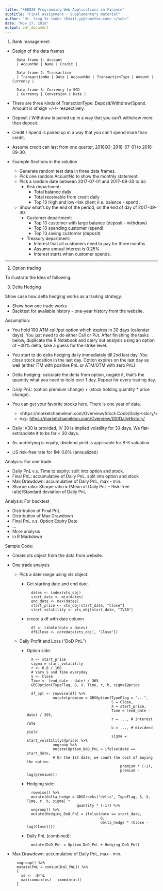 ```yaml
---
title: "FE8828 Programming Web Applications in Finance"
subtitle: "Final Assignment - Supplementary material"
author: "Dr. Yang Ye <sub> <Email:yy@runchee.com> </sub>"
date: "Nov 17, 2018"
output: pdf_document
---
```


1. Bank management 

- Design of the data frames

        Data frame 1: Account 
        | AcountNo | Name | Credit |
        
        Data frame 2: Transaction
        | TransactionNo | Date | AccountNo | TransactionType | Amount | Currency |
        
        Data frame 3: Currency to SGD
        | Currency | Conversion | Date |

- There are three kinds of TransctionType: Deposit/Withdraw/Spend. Amount is of sign +/-/- respectively.
- Deposit / Withdraw is paired up in a way that you can't withdraw more than deposit.
- Credit / Spend is paired up in a way that you can't spend more than credit.
- Assume credit can last from one quarter, 2018Q3: 2018-07-01 to 2018-09-30.
- Example Sections in the solution
    - Generate random test data in three data frames.
    - Pick one random AcountNo to show the monthly statement.
    - Pick a random date between 2017-07-01 and 2017-09-30 to do
        - Risk department:
            + Total balance daily
            + Total receivable from credit daily
            + Top 10 High and low-risk client (i.e. balance - spent).
    - Show what's by the end of the period, on the end of day of 2017-09-30.
        - Customer department:
            + Top 10 customer with large balance (deposit - withdraw)
            + Top 10 spending customer (spend)
            + Top 10 saving customer (deposit)
        - Treasury department:
            + Interest that all customers need to pay for three months
            + Assume annual interest is 0.25%
            + Interest starts when customer spends.

<P style="page-break-before: always">

******

2. Option trading

To illustrate the Idea of following.



3. Delta Hedging

Show case how delta hedging works as a trading strategy.

- Show how one trade works
- Backtest for available history - one-year history from the website.

Assumption:

- You hold 100 ATM call/put option which expires in 30 days (calendar days). You just need to do either Call or Put.
  After finishing the tasks below, duplicate the R Notebook and carry out analysis using an option of ~40% delta, take a guess for the strike level.
- You start to do delta hedging daily immediately till 2nd last day. You close stock position in the last day. Option expires on the last day as well (either ITM with positive PnL or ATM/OTM with zero PnL)
- Delta hedging: calculate the delta from option, negate it, that's the quantity what you need to hold over 1 day. Repeat for every trading day.
- Daily PnL: (option premium change) + (stock holding quantity * price change).

- You can get your favorite stocks here. There is one year of data.
    + <https://marketchameleon.com/Overview/*Stock Code*/DailyHistory/>
    + e.g.: <https://marketchameleon.com/Overview/GS/DailyHistory/>
- Daily IV30 is provided, IV 30 is implied volatility for 30 days. We flat-extrapolate it to be for < 30 days.
- As underlying is equity, dividend yield is applicable for B-S valuation
- US risk-free rate for 1M: 0.8% (annualized)

Analysis: For one trade

- Daily PnL v.s. Time to expiry: split into option and stock.  
- Final PnL: accumulative of Daily PnL. split into option and stock
- Max Drawdown: accumulative of Daily PnL, max - min.
- Sharpe ratio: Sharpe ratio = (Mean of Daily PnL - Risk-free rate)/Standard deviation of Daily PnL

Analysis: For backtest

- Distribution of Final PnL
- Distribution of Max Drawdown
- Final PnL v.s. Option Expiry Date
- ...
- More analysis
- in R Markdown

Sample Code:

- Create xts object from the data from website.
- One trade analysis
    - Pick a date range using xts object.
      - Get starting date and end date.

              dates <- index(xts_obj)
              start_date <- min(dates)
              end_date <- max(dates)
              start_price <- xts_obj[start_date, "Close"]
              start_volatility <- xts_obj[start_date, "IV30"]

      - create a df with date column

              df <- tibble(date = dates)
              df$Close <- coredata(xts_obj[, "Close"])

    - Daily Profit and Loss ("DoD PnL")
        - Option side:
        
                X <- start_price
                sigma = start_volatility
                r <- 0.8 / 100
                # Vary S and Time everyday
                S <- Close
                Time <- (end_date - date) / 365
                GBSOption(TypeFlag, S, X, Time, r, b, sigma)@price
        
                df_opt <- rowwise(df) %>%
                          mutate(premium = GBSOption(TypeFlag = "...",
                                                     S = Close,
                                                     X = start_price,
                                                     Time = (end_date - date) / 365,
                                                     r = ..., # interest rate
                                                     b = ..., # dividend yield
                                                     sigma = start_volatility)@price) %>%
                          ungroup %>%
                          mutate(Option_DoD_PnL = ifelse(date == start_date,
                          # On the 1st date, we count the cost of buying the option
                                                         premium * (-1), 
                                                         premium - lag(premium)))

        - Hedging side:
      
                rowwise() %>%
                mutate(delta_hedge = GBSGreeks("delta", TypeFlag, S, X, Time, r, b, sigma) *
                                     quantity * (-1)) %>%
                ungroup() %>%
                mutate(Hedging_DoD_Pnl = ifelse(date == start_date,
                                                0,
                                                delta_hedge * (Close - lag(Close))))

        - Daily PnL (combined):
        
                mutate(DoD_PnL = Option_DoD_PnL + Hedging_DoD_Pnl)
        
- Max Drawdown: accumulative of Daily PnL, max - min.

        ungroup() %>%
        mutate(PnL = cumsum(DoD_PnL)) %>%
        {
          xs <- .$PnL
          max(cummax(xs) - cummin(xs))
        }

